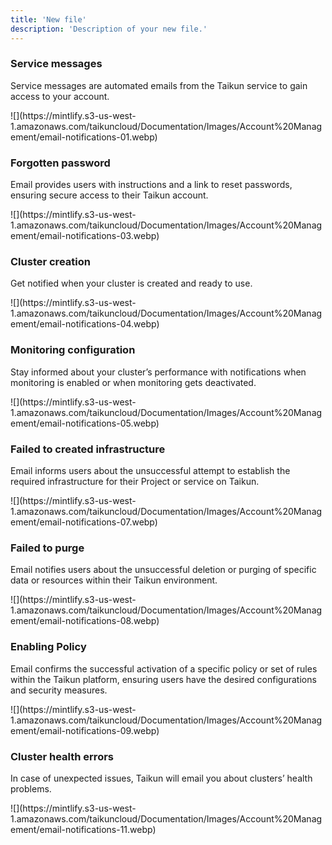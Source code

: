```yaml
---
title: 'New file'
description: 'Description of your new file.'
---
```

### Service messages

Service messages are automated emails from the Taikun service to gain access to your account.

<Frame caption="Welcome to Taikun notification">
  ![](https://mintlify.s3-us-west-1.amazonaws.com/taikuncloud/Documentation/Images/Account%20Management/email-notifications-01.webp)
</Frame>

### Forgotten password

Email provides users with instructions and a link to reset passwords, ensuring secure access to their Taikun account.

<Frame caption="Forgotten Password notofication">
  ![](https://mintlify.s3-us-west-1.amazonaws.com/taikuncloud/Documentation/Images/Account%20Management/email-notifications-03.webp)
</Frame>

### Cluster creation

Get notified when your cluster is created and ready to use.

<Frame caption="Cluster notification">
  ![](https://mintlify.s3-us-west-1.amazonaws.com/taikuncloud/Documentation/Images/Account%20Management/email-notifications-04.webp)
</Frame>

### Monitoring configuration

Stay informed about your cluster’s performance with notifications when monitoring is enabled or when monitoring gets deactivated.

<Frame caption="Monitoring notification">
  ![](https://mintlify.s3-us-west-1.amazonaws.com/taikuncloud/Documentation/Images/Account%20Management/email-notifications-05.webp)
</Frame>

### Failed to created infrastructure

Email informs users about the unsuccessful attempt to establish the required infrastructure for their Project or service on Taikun.

<Frame caption="Failed to created infra notification">
  ![](https://mintlify.s3-us-west-1.amazonaws.com/taikuncloud/Documentation/Images/Account%20Management/email-notifications-07.webp)
</Frame>

### Failed to purge

Email notifies users about the unsuccessful deletion or purging of specific data or resources within their Taikun environment.

<Frame caption="Failed to purge notification">
  ![](https://mintlify.s3-us-west-1.amazonaws.com/taikuncloud/Documentation/Images/Account%20Management/email-notifications-08.webp)
</Frame>

### Enabling Policy

Email confirms the successful activation of a specific policy or set of rules within the Taikun platform, ensuring users have the desired configurations and security measures.

<Frame caption="Enabling Policy notification">
  ![](https://mintlify.s3-us-west-1.amazonaws.com/taikuncloud/Documentation/Images/Account%20Management/email-notifications-09.webp)
</Frame>

### Cluster health errors

In case of unexpected issues, Taikun will email you about clusters’ health problems.

<Frame caption="Cluster health errors notification">
  ![](https://mintlify.s3-us-west-1.amazonaws.com/taikuncloud/Documentation/Images/Account%20Management/email-notifications-11.webp)
</Frame>